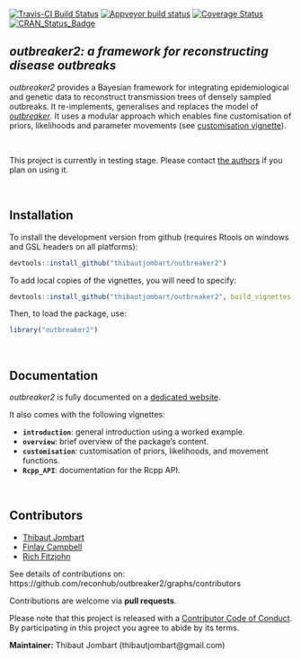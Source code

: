 
[![Travis-CI Build Status](https://travis-ci.org/reconhub/outbreaker2.svg?branch=master)](https://travis-ci.org/reconhub/outbreaker2)
[![Appveyor build status](https://ci.appveyor.com/api/projects/status/yj449x0yqhphvcrt/branch/master?svg=true)](https://ci.appveyor.com/project/thibautjombart/outbreaker2/branch/master)
[![Coverage Status](https://codecov.io/github/reconhub/outbreaker2/coverage.svg?branch=master)](https://codecov.io/github/reconhub/outbreaker2?branch=master)
[![CRAN_Status_Badge](http://www.r-pkg.org/badges/version/outbreaker2)](https://cran.r-project.org/package=outbreaker2)



*outbreaker2: a framework for reconstructing disease outbreaks*
---------------------------------------------------------------

*outbreaker2* provides a Bayesian framework for integrating epidemiological and
 genetic data to reconstruct transmission trees of densely sampled outbreaks. It
 re-implements, generalises and replaces the model of
 [*outbreaker*](https://github.com/thibautjombart/outbreaker). It uses a modular
 approach which enables fine customisation of priors, likelihoods and parameter
 movements (see [customisation
 vignette](http://www.repidemicsconsortium.org/outbreaker2/articles/customisation.html)).


<br>

This project is currently in testing stage. Please contact [the
authors](mailto:thibautjombart@gmail.com) if you plan on using it.




<br>

Installation
-------------

To install the development version from github (requires Rtools on windows and
GSL headers on all platforms):

```r
devtools::install_github("thibautjombart/outbreaker2")
```

To add local copies of the vignettes, you will need to specify:
```r
devtools::install_github("thibautjombart/outbreaker2", build_vignettes = TRUE)
```

Then, to load the package, use:

```r
library("outbreaker2")
```



<br>

Documentation
-------------

*outbreaker2* is fully documented on a [dedicated
 website](http://www.repidemicsconsortium.org/outbreaker2/). 

It also comes with the following vignettes:

- **`introduction`**: general introduction using a worked example.
- **`overview`**: brief overview of the package's content.
- **`customisation`**: customisation of priors, likelihoods, and movement functions.
- **`Rcpp_API`**: documentation for the Rcpp API.



<br>

Contributors
------------
- [Thibaut Jombart](https://github.com/thibautjombart)
- [Finlay Campbell](https://github.com/finlaycampbell)
- [Rich Fitzjohn](https://github.com/richfitz)


See details of contributions on: <br>
https://github.com/reconhub/outbreaker2/graphs/contributors



Contributions are welcome via **pull requests**.

Please note that this project is released with a [Contributor Code of
Conduct](CONDUCT.md). By participating in this project you agree to abide by its
terms.

**Maintainer:** Thibaut Jombart (thibautjombart@gmail.com)
